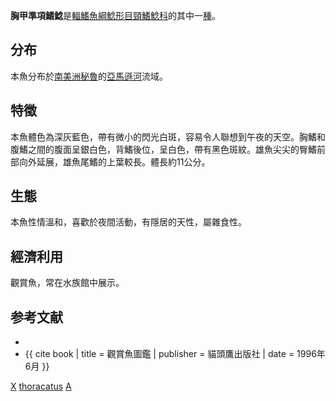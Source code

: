 {{Speciesbox
| taxon = Auchenipterichthys thoracatus
| binomial_authority = [[Kner|Kner]], 1858
| status = NE
| synonyms = *''Auchenipterus thoracatus''<br /><small>Kner, 1858</small>
*''Auchenipterus thoracicus''<br /><small>Günther, 1864</small>
}}
'''胸甲準項鰭鯰'''是[[輻鰭魚綱|輻鰭魚綱]][[鯰形目|鯰形目]][[頸鰭鯰科|頸鰭鯰科]]的其中一[[種|種]]。

==分布==
本魚分布於[[南美洲|南美洲]][[秘魯|秘魯]]的[[亞馬遜河|亞馬遜河]]流域。

==特徵==
本魚體色為深灰藍色，帶有微小的閃光白斑，容易令人聯想到午夜的天空。胸鰭和腹鰭之間的腹面呈銀白色，背鰭後位，呈白色，帶有黑色斑紋。雄魚尖尖的臀鰭前部向外延展，雄魚尾鰭的上葉較長。體長約11公分。

==生態==
本魚性情溫和，喜歡於夜間活動，有隱居的天性，屬雜食性。

==經濟利用==
觀賞魚，常在水族館中展示。

==参考文献==
{{refbegin}}
*{{FishBase_species|genus=Auchenipterichthys|species=thoracatus|year=2011|month=12}}
*{{ cite book | title = 觀賞魚圖鑑 | publisher = 貓頭鷹出版社 | date = 1996年6月 }}
{{refend}}
{{Taxonbar}}
[[Category:觀賞魚|X]]
[[Category:準項鰭鯰屬|thoracatus]]
[[Category:1858年描述的魚類|A]]